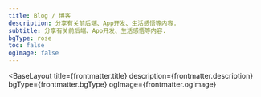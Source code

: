 ```yaml
---
title: Blog / 博客
description: 分享有关前后端、App开发、生活感悟等内容.
subtitle: 分享有关前后端、App开发、生活感悟等内容.
bgType: rose
toc: false
ogImage: false
---
```



<BaseLayout
  title={frontmatter.title}
  description={frontmatter.description}
  bgType={frontmatter.bgType}
  ogImage={frontmatter.ogImage}
>
  <StandardLayout title={frontmatter.title} subtitle={frontmatter.subtitle}>
    <ListView slot="list" pageToc={frontmatter.toc} collectionType="blog" />
  </StandardLayout>
</BaseLayout>
